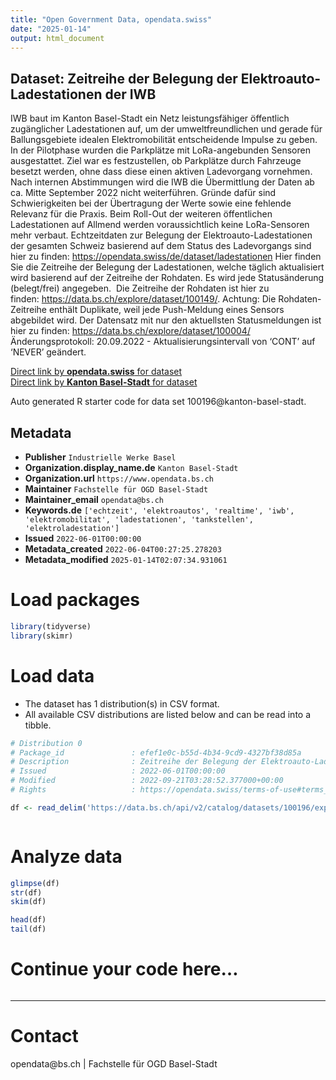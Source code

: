 ```yaml
---
title: "Open Government Data, opendata.swiss"
date: "2025-01-14"
output: html_document
---
```


## Dataset: Zeitreihe der Belegung der Elektroauto-Ladestationen der IWB

IWB baut im Kanton Basel-Stadt ein Netz leistungsfähiger öffentlich zugänglicher Ladestationen auf, um der umweltfreundlichen und gerade für Ballungsgebiete idealen Elektromobilität entscheidende Impulse zu geben. 
In der Pilotphase wurden die Parkplätze mit LoRa-angebunden Sensoren ausgestattet. Ziel war es festzustellen, ob Parkplätze durch Fahrzeuge besetzt werden, ohne dass diese einen aktiven Ladevorgang vornehmen. Nach internen Abstimmungen wird die IWB die Übermittlung der Daten ab ca. Mitte September 2022 nicht weiterführen. Gründe dafür sind Schwierigkeiten bei der Übertragung der Werte sowie eine fehlende Relevanz für die Praxis. Beim Roll-Out der weiteren öffentlichen Ladestationen auf Allmend werden voraussichtlich keine LoRa-Sensoren mehr verbaut.
Echtzeitdaten zur Belegung der Elektroauto-Ladestationen der gesamten Schweiz basierend auf dem Status des Ladevorgangs sind hier zu finden: [https://opendata.swiss/de/dataset/ladestationen](https://opendata.swiss/de/dataset/ladestationen)
Hier finden Sie die Zeitreihe der Belegung der Ladestationen, welche täglich aktualisiert wird basierend auf der Zeitreihe der Rohdaten. Es wird jede Statusänderung (belegt/frei) angegeben. 
Die Zeitreihe der Rohdaten ist hier zu finden: [https://data.bs.ch/explore/dataset/100149/](https://data.bs.ch/explore/dataset/100149/). Achtung: Die Rohdaten-Zeitreihe enthält Duplikate, weil jede Push-Meldung eines Sensors abgebildet wird. [](https://data.bs.ch/explore/dataset/100196/)Der Datensatz mit nur den aktuellsten Statusmeldungen ist hier zu finden: [https://data.bs.ch/explore/dataset/100004/](https://data.bs.ch/explore/dataset/100004/)[](https://data.bs.ch/explore/dataset/100004//)Änderungsprotokoll: 20.09.2022 - Aktualisierungsintervall von 'CONT' auf 'NEVER' geändert.

[Direct link by **opendata.swiss** for dataset](https://opendata.swiss/de/dataset/zeitreihe-der-belegung-der-elektroauto-ladestationen-der-iwb)<br>
[Direct link by **Kanton Basel-Stadt** for dataset](https://data.bs.ch/explore/dataset/100196/)

Auto generated R starter code for data set 100196@kanton-basel-stadt.

## Metadata

- **Publisher** `Industrielle Werke Basel`
- **Organization.display_name.de** `Kanton Basel-Stadt`
- **Organization.url** `https://www.opendata.bs.ch`
- **Maintainer** `Fachstelle für OGD Basel-Stadt`
- **Maintainer_email** `opendata@bs.ch`
- **Keywords.de** `['echtzeit', 'elektroautos', 'realtime', 'iwb', 'elektromobilitat', 'ladestationen', 'tankstellen', 'elektroladestation']`
- **Issued** `2022-06-01T00:00:00`
- **Metadata_created** `2022-06-04T00:27:25.278203`
- **Metadata_modified** `2025-01-14T02:07:34.931061`


# Load packages

```r

library(tidyverse)
library(skimr)

```

# Load data

-   The dataset has 1 distribution(s) in CSV format.
-   All available CSV distributions are listed below and can be read into a tibble.

```r

# Distribution 0
# Package_id               : efef1e0c-b55d-4b34-9cd9-4327bf38d85a
# Description              : Zeitreihe der Belegung der Elektroauto-Ladestationen der IWB (csv)
# Issued                   : 2022-06-01T00:00:00
# Modified                 : 2022-09-21T03:28:52.377000+00:00
# Rights                   : https://opendata.swiss/terms-of-use#terms_by_ask

df <- read_delim('https://data.bs.ch/api/v2/catalog/datasets/100196/exports/csv?use_labels=true')



```

# Analyze data

```r

glimpse(df)
str(df)
skim(df)

head(df)
tail(df)

```

# Continue your code here...

```r

```

------------------------------------------------------------------------

# Contact

opendata@bs.ch | Fachstelle für OGD Basel-Stadt
